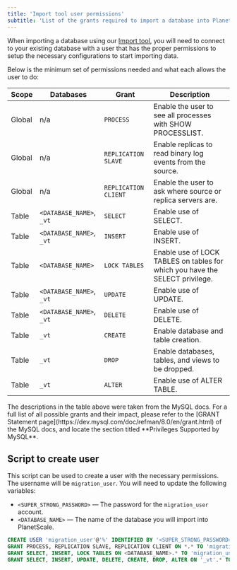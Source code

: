 ```yaml
---
title: 'Import tool user permissions'
subtitle: 'List of the grants required to import a database into PlanetScale using the Import tool'
---
```


When importing a database using our [Import tool](/concepts/database-imports), you will need to connect to your existing database with a user that has the proper permissions to setup the necessary configurations to start importing data.

Below is the minimum set of permissions needed and what each allows the user to do:

| Scope  | Databases                | Grant                | Description                                                                  |
| ------ | ------------------------ | -------------------- | ---------------------------------------------------------------------------- |
| Global | n/a                      | `PROCESS`            | Enable the user to see all processes with SHOW PROCESSLIST.                  |
| Global | n/a                      | `REPLICATION SLAVE`  | Enable replicas to read binary log events from the source.                   |
| Global | n/a                      | `REPLICATION CLIENT` | Enable the user to ask where source or replica servers are.                  |
| Table  | `<DATABASE_NAME>`, `_vt` | `SELECT`             | Enable use of SELECT.                                                        |
| Table  | `<DATABASE_NAME>`, `_vt` | `INSERT`             | Enable use of INSERT.                                                        |
| Table  | `<DATABASE_NAME>`        | `LOCK TABLES`        | Enable use of LOCK TABLES on tables for which you have the SELECT privilege. |
| Table  | `<DATABASE_NAME>`, `_vt` | `UPDATE`             | Enable use of UPDATE.                                                        |
| Table  | `<DATABASE_NAME>`, `_vt` | `DELETE`             | Enable use of DELETE.                                                        |
| Table  | `_vt`                    | `CREATE`             | Enable database and table creation.                                          |
| Table  | `_vt`                    | `DROP`               | Enable databases, tables, and views to be dropped.                           |
| Table  | `_vt`                    | `ALTER`              | Enable use of ALTER TABLE.                                                   |

<InfoBlock type='note'>
  The descriptions in the table above were taken from the MySQL docs. For a full list of all possible grants and their
  impact, please refer to the [GRANT Statement page](https://dev.mysql.com/doc/refman/8.0/en/grant.html) of the MySQL
  docs, and locate the section titled **Privileges Supported by MySQL**.
</InfoBlock>

## Script to create user

This script can be used to create a user with the necessary permissions. The username will be `migration_user`. You will need to update the following variables:

- `<SUPER_STRONG_PASSWORD>` &mdash; The password for the `migration_user` account.
- `<DATABASE_NAME>` &mdash; The name of the database you will import into PlanetScale.

```sql
CREATE USER 'migration_user'@'%' IDENTIFIED BY '<SUPER_STRONG_PASSWORD>';
GRANT PROCESS, REPLICATION SLAVE, REPLICATION CLIENT ON *.* TO 'migration_user'@'%';
GRANT SELECT, INSERT, LOCK TABLES ON <DATABASE_NAME>.* TO 'migration_user'@'%';
GRANT SELECT, INSERT, UPDATE, DELETE, CREATE, DROP, ALTER ON '_vt'.* TO 'migration_user'@'%';
```

<GetHelp />
